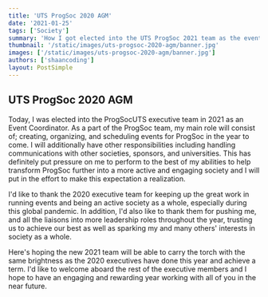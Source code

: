```yaml
---
title: 'UTS ProgSoc 2020 AGM'
date: '2021-01-25'
tags: ['Society']
summary: 'How I got elected into the UTS ProgSoc 2021 team as the events coordinator executive.'
thumbnail: '/static/images/uts-progsoc-2020-agm/banner.jpg'
images: ['/static/images/uts-progsoc-2020-agm/banner.jpg']
authors: ['shaancoding']
layout: PostSimple
---
```


## UTS ProgSoc 2020 AGM

Today, I was elected into the ProgSocUTS executive team in 2021 as an Event Coordinator. As a part of the ProgSoc team, my main role will consist of; creating, organizing, and scheduling events for ProgSoc in the year to come. I will additionally have other responsibilities including handling communications with other societies, sponsors, and universities. This has definitely put pressure on me to perform to the best of my abilities to help transform ProgSoc further into a more active and engaging society and I will put in the effort to make this expectation a realization.

I'd like to thank the 2020 executive team for keeping up the great work in running events and being an active society as a whole, especially during this global pandemic. In addition, I'd also like to thank them for pushing me, and all the liaisons into more leadership roles throughout the year, trusting us to achieve our best as well as sparking my and many others' interests in society as a whole.

Here's hoping the new 2021 team will be able to carry the torch with the same brightness as the 2020 executives have done this year and achieve a term. I'd like to welcome aboard the rest of the executive members and I hope to have an engaging and rewarding year working with all of you in the near future.
